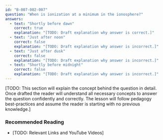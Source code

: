 ```yaml
---
id: "B-007-002-007"
question: "When is ionization at a minimum in the ionosphere?"
answers:
  - text: "Shortly before dawn"
    correct: true
    explanation: "[TODO: Draft explanation why answer is correct.]"
  - text: "Just after noon"
    correct: false
    explanation: "[TODO: Draft explanation why answer is incorrect.]"
  - text: "Just after dusk"
    correct: false
    explanation: "[TODO: Draft explanation why answer is incorrect.]"
  - text: "Shortly before midnight"
    correct: false
    explanation: "[TODO: Draft explanation why answer is incorrect.]"
---
```


[TODO: This section will explain the concept behind the question in detail. Once drafted the reader will understand all necessary concepts to answer the question confidently and correctly. The lesson will follow pedagogy best-practices and assume the reader is starting with no previous knowledge.]

### Recommended Reading

- [TODO: Relevant Links and YouTube Videos]
